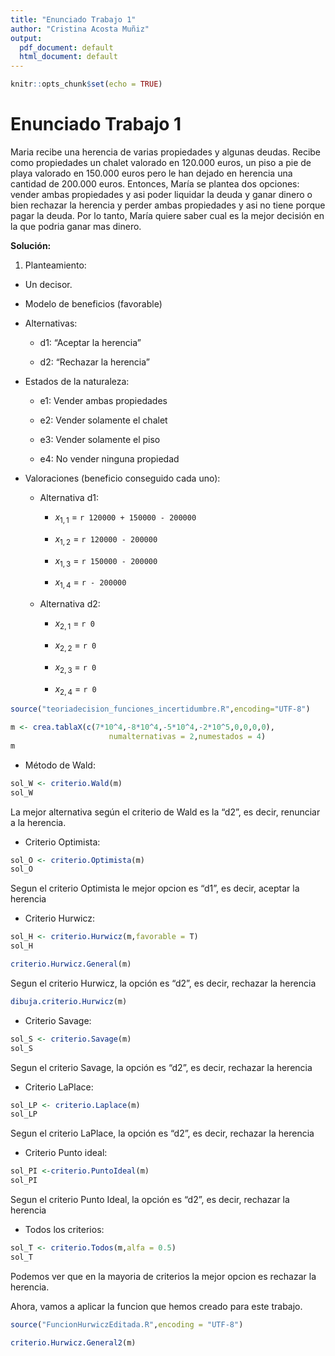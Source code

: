 ---
title: "Enunciado Trabajo 1"
author: "Cristina Acosta Muñiz"
output:
  pdf_document: default
  html_document: default
---

```{r setup, include=FALSE}
knitr::opts_chunk$set(echo = TRUE)
```

# Enunciado Trabajo 1

Maria recibe una herencia de varias propiedades y algunas deudas. Recibe como propiedades un chalet valorado en 120.000 euros, un piso a pie de playa valorado en 150.000 euros pero le han dejado en herencia una cantidad de 200.000 euros. Entonces, María se plantea dos opciones: vender ambas propiedades y asi poder liquidar la deuda y ganar dinero o bien rechazar la herencia y perder ambas propiedades y asi no tiene porque pagar la deuda. Por lo tanto, María quiere saber cual es la mejor decisión en la que podria ganar mas dinero.


**Solución:**

1. Planteamiento:

- Un decisor.

- Modelo de beneficios (favorable)

- Alternativas:

  - d1: "Aceptar la herencia"
  
  - d2: "Rechazar la herencia"
  
- Estados de la naturaleza:

  - e1: Vender ambas propiedades
  
  - e2: Vender solamente el chalet
  
  - e3: Vender solamente el piso
  
  - e4: No vender ninguna propiedad
  
- Valoraciones (beneficio conseguido cada uno):

  - Alternativa d1:
  
    - $x_{1,1}$ = `r 120000 + 150000 - 200000`
        
    - $x_{1,2}$ = `r 120000 - 200000`
    
    - $x_{1,3}$ = `r 150000 - 200000`
    
    - $x_{1,4}$ = `r - 200000`
        
  - Alternativa d2:
  
    - $x_{2,1}$ = `r 0`
        
    - $x_{2,2}$ = `r 0`
    
    - $x_{2,3}$ = `r 0`
    
    - $x_{2,4}$ = `r 0`
    
```{r}
source("teoriadecision_funciones_incertidumbre.R",encoding="UTF-8")
```

    
```{r}
m <- crea.tablaX(c(7*10^4,-8*10^4,-5*10^4,-2*10^5,0,0,0,0),
                      numalternativas = 2,numestados = 4)
m
```

-   Método de Wald:

```{r}
sol_W <- criterio.Wald(m)
sol_W
```

La mejor alternativa según el criterio de Wald es la "d2", es decir, renunciar a la herencia.

-   Criterio Optimista:

```{r}
sol_O <- criterio.Optimista(m)
sol_O
```

Segun el criterio Optimista le mejor opcion es "d1", es decir, aceptar la herencia

-   Criterio Hurwicz:

```{r}
sol_H <- criterio.Hurwicz(m,favorable = T)
sol_H
```

```{r}
criterio.Hurwicz.General(m)
```

Segun el criterio Hurwicz, la opción es "d2", es decir, rechazar la herencia

```{r}
dibuja.criterio.Hurwicz(m)
```

-   Criterio Savage:

```{r}
sol_S <- criterio.Savage(m)
sol_S
```

Segun el criterio Savage, la opción es "d2", es decir, rechazar la herencia

-   Criterio LaPlace:

```{r}
sol_LP <- criterio.Laplace(m)
sol_LP
```

Segun el criterio LaPlace, la opción es "d2", es decir, rechazar la herencia

-   Criterio Punto ideal:

```{r}
sol_PI <-criterio.PuntoIdeal(m)
sol_PI
```

Segun el criterio Punto Ideal, la opción es "d2", es decir, rechazar la herencia

-   Todos los criterios:

```{r}
sol_T <- criterio.Todos(m,alfa = 0.5)
sol_T
```

Podemos ver que en la mayoria de criterios la mejor opcion es rechazar la herencia.

Ahora, vamos a aplicar la funcion que hemos creado para este trabajo.


```{r}
source("FuncionHurwiczEditada.R",encoding = "UTF-8")
```

```{r}
criterio.Hurwicz.General2(m)
```

